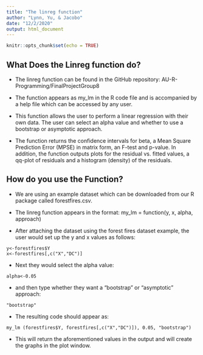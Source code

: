 ```yaml
---
title: "The linreg function"
author: "Lynn, Yu, & Jacobo"
date: "12/2/2020"
output: html_document
---
```


```r
knitr::opts_chunk$set(echo = TRUE)
```

## What Does the Linreg function do?

* The linreg function can be found in the GitHub repository: AU-R-Programming/FinalProjectGroup8

* The function appears as my_lm in the R code file and is accompanied by a help file which can be accessed by any user.

* This function allows the user to perform a linear regression with their own data. The user can select an alpha value and whether to use a bootstrap or asymptotic approach. 

* The function returns the confidence intervals for beta, a Mean Square Prediction Error (MPSE) in matrix form, 
an F-test and p-value. In addition, the function outputs plots for the residual vs. fitted values, a qq-plot of residuals and a histogram (density) of the residuals. 

## How do you use the Function?

* We are using an example dataset which can be downloaded from our R package called forestfires.csv.

* The linreg function appears in the format:  my_lm = function(y, x, alpha, approach)

* After attaching the dataset using the forest fires dataset example, the user would set up the y and x values as follows: 

```console
y<-forestfires$Y
x<-forestfires[,c("X","DC")]
```

* Next they would select the alpha value:

```console
alpha<-0.05
```

* and then type whether they want a "bootstrap" or "asymptotic"
approach: 

```console
"bootstrap"
```

* The resulting code should appear as: 

```console
my_lm (forestfires$Y, forestfires[,c("X","DC")]), 0.05, "bootstrap")
```

* This will return the aforementioned values in the output and will create the graphs in the plot window. 

</br>







